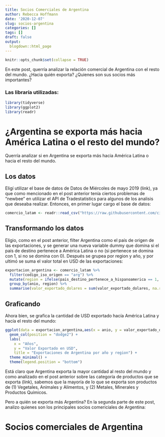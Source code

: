 ```yaml
---
title: Socios Comerciales de Argentina
author: Rebecca Hoffmann
date: '2020-12-07'
slug: socios-argentina
categories: []
tags: []
draft: false
output:
  blogdown::html_page
---
```


```r
knitr::opts_chunk$set(collapse = TRUE)
```

En este post, querría analizar la relación comercial de Argentina con el resto del mundo. ¿Hacia quién exporta? ¿Quienes son sus socios más importantes?

### Las libraría utilizadas:
```r
library(tidyverse)
library(ggplot2)
library(readr)
```

# ¿Argentina se exporta más hacia América Latina o el resto del mundo?
Querría analizar si en Argentina se exporta más hacia América Latina o hacia el resto del mundo.

## Los datos
Eligí utilizar el base de datos de Datos de Miércoles de mayo 2019 (link), ya que como mencionado en el post anterior tenía ciertos problemas de "newbee" en utilizar el API de Tradestatistics para algunos de los analisis que deseaba realizar. Entonces, en primer lugar cargo el base de datos:

```r
comercio_latam <- readr::read_csv("https://raw.githubusercontent.com/cienciadedatos/datos-de-miercoles/master/datos/2019/2019-05-01/comercio_hispanoamerica_mundo_agregado.csv") 
```

## Transformando los datos
Eligio, como en el post anterior, filter Argentina como el país de origen de las exportaciones, y se generar una nueva variable dummy que domina si el país de destino pertenece a América Latina o no (si pertenece se domina con 1, si no se domina con 0). Después se grupea por region y año, y por ultimó se suma el valor total en USD de las exportaciones:

```r
exportacion_argentina <- comercio_latam %>%
  filter(codigo_iso_origen == "arg") %>%
  mutate(region = ifelse(pais_destino_pertenece_a_hispanoamerica == 1, "América Latina", "Resto del mundo")) %>%
  group_by(anio, region) %>%
  summarise(valor_exportado_dolares = sum(valor_exportado_dolares, na.rm = T))

```

## Graficando
Ahora bien, se grafica la cantidad de USD exportado hacía América Latina y hacía el resto del mundo:

```r
ggplot(data = exportacion_argentina,aes(x = anio, y = valor_exportado_dolares, fill = region)) +
  geom_col(position = "dodge2") +
  labs(
    x = "Años",
    y = "Valor Exportado en USD",
    title = "Exportaciones de Argentina por año y region") +
  theme_minimal() +
  theme(legend.position = "bottom")
```

Está claro que Argentina exporta la mayor cantidad al resto del mundo y como analizado en el post anterior sobre las categoría de productos que se exporta (link), sabemos que la mayoría de lo que se exporta son productos de (1) Vegetales, Animales y Alimentos, y (2) Metales, Minerales y Productos Químicos.

Pero a quién se exporta más Argentina? En la segunda parte de este post, analizo quienes son los principales socios comericiales de Argentina:

# Socios comerciales de Argentina

